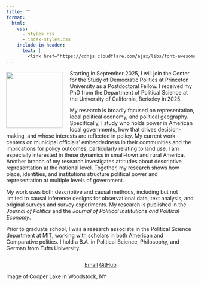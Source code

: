 ```yaml
---
title: ""
format:
  html:
    css: 
      - styles.css
      - index-styles.css
    include-in-header:
      text: |
        <link href="https://cdnjs.cloudflare.com/ajax/libs/font-awesome/6.0.0-beta3/css/all.min.css" rel="stylesheet">
---
```


 <!--- <div class="banner-image"></div> ---> 

```{=html}
<style>
.profile-image {
  float: left;
  width: 150px;
  margin-right: 20px;
  margin-top: 5px;
  display: block;
}

</style>
```

![](images/anna_pic_woods.png){.profile-image}

::: about-text
Starting in September 2025, I will join the Center for the Study of Democratic Politics at Princeton University as a Postdoctoral Fellow. I received my PhD from the Department of Political Science at the University of California, Berkeley in 2025.

My research is broadly focused on representation, local political economy, and political geography. Specifically, I study who holds power in American local governments, how that drives decision-making, and whose interests are reflected in policy. My current work centers on municipal officials’ embeddedness in their communities and the implications for policy outcomes, particularly relating to land use. I am especially interested in these dynamics in small-town and rural America. Another branch of my research investigates attitudes about descriptive representation at the national level. Together, my research shows how place, identities, and institutions structure political power and representation at multiple levels of government. 

My work uses both descriptive and causal methods, including but not limited to causal inference designs for observational data, text analysis, and original surveys and survey experiments. My research is published in the *Journal of Politics* and the *Journal of Political Institutions and Political Economy*.

Prior to graduate school, I was a research associate in the Political Science department at MIT, working with scholars in both American and Comparative politics. I hold a B.A. in Political Science, Philosophy, and German from Tufts University.
:::

::: {style="clear: both;"}
:::

::: {style="text-align: center;"}
<a href="mailto:anna_weissman@berkeley.edu" class="button"><i class="fas fa-envelope"></i> Email</a> <a href="https://github.com/a-weissman" class="button"><i class="fab fa-github"></i> GitHub</a>
:::

<div class="image-caption">Image of Cooper Lake in Woodstock, NY</div> 

